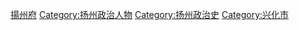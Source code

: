 [[Category:清朝江蘇知縣|揚州府]]
[[Category:扬州政治人物|Category:扬州政治人物]]
[[Category:扬州政治史|Category:扬州政治史]]
[[Category:兴化市|Category:兴化市]]